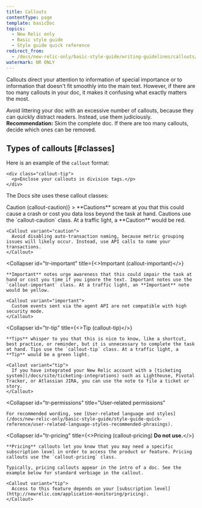 ```yaml
---
title: Callouts
contentType: page
template: basicDoc
topics:
  - New Relic only
  - Basic style guide
  - Style guide quick reference
redirect_from:
  - /docs/new-relic-only/basic-style-guide/writing-guidelines/callouts/
watermark: NR ONLY
---
```


Callouts direct your attention to information of special importance or to information that doesn't fit smoothly into the main text. However, if there are too many callouts in your doc, it makes it confusing what exactly matters the most.

Avoid littering your doc with an excessive number of callouts, because they can quickly distract readers. Instead, use them judiciously. **Recommendation:** Skim the complete doc. If there are too many callouts, decide which ones can be removed.

## Types of callouts [#classes]

Here is an example of the `callout` format:

```
<div class="callout-tip">
  <p>Enclose your callouts in division tags.</p>
</div>
```

The Docs site uses these callout classes:

<CollapserGroup>
  <Collapser
    id="tr-caution"
    title={<>Caution (<InlineCode>callout-caution</InlineCode>)</>}
  >
    **Cautions** scream at you that this could cause a crash or cost you data loss beyond the task at hand. Cautions use the `callout-caution` class. At a traffic light, a **Caution** would be red.

    <Callout variant="caution">
      Avoid disabling auto-transaction naming, because metric grouping issues will likely occur. Instead, use API calls to name your transactions.
    </Callout>
  </Collapser>

  <Collapser
    id="tr-important"
    title={<>Important (<InlineCode>callout-important</InlineCode>)</>}
  >
    **Important** notes urge awareness that this could impair the task at hand or cost you time if you ignore the text. Important notes use the `callout-important` class. At a traffic light, an **Important** note would be yellow.

    <Callout variant="important">
      Custom events sent via the agent API are not compatible with high security mode.
    </Callout>
  </Collapser>

  <Collapser
    id="tr-tip"
    title={<>Tip (<InlineCode>callout-tip</InlineCode>)</>}
  >
    **Tips** whisper to you that this is nice to know, like a shortcut, best practice, or reminder, but it is unnecessary to complete the task at hand. Tips use the `callout-tip` class. At a traffic light, a **Tip** would be a green light.

    <Callout variant="tip">
      If you have integrated your New Relic account with a [ticketing system](/docs/site/ticketing-integrations) such as Lighthouse, Pivotal Tracker, or Atlassian JIRA, you can use the note to file a ticket or story.
    </Callout>
  </Collapser>

  <Collapser
    id="tr-permissions"
    title="User-related permissions"
  >
    For recommended wording, see [User-related language and styles](/docs/new-relic-only/basic-style-guide/style-guide-quick-reference/user-related-language-styles-recommended-phrasings).
  </Collapser>

  <Collapser
    id="tr-pricing"
    title={<>Pricing (<InlineCode>callout-pricing</InlineCode>) <strong>Do not use.</strong></>}
  >
    **Pricing** callouts let you know that you may need a specific subscription level in order to access the product or feature. Pricing callouts use the `callout-pricing` class.

    Typically, pricing callouts appear in the intro of a doc. See the example below for standard verbiage in the callout.

    <Callout variant="tip">
      Access to this feature depends on your [subscription level](http://newrelic.com/application-monitoring/pricing).
    </Callout>
  </Collapser>
</CollapserGroup>
